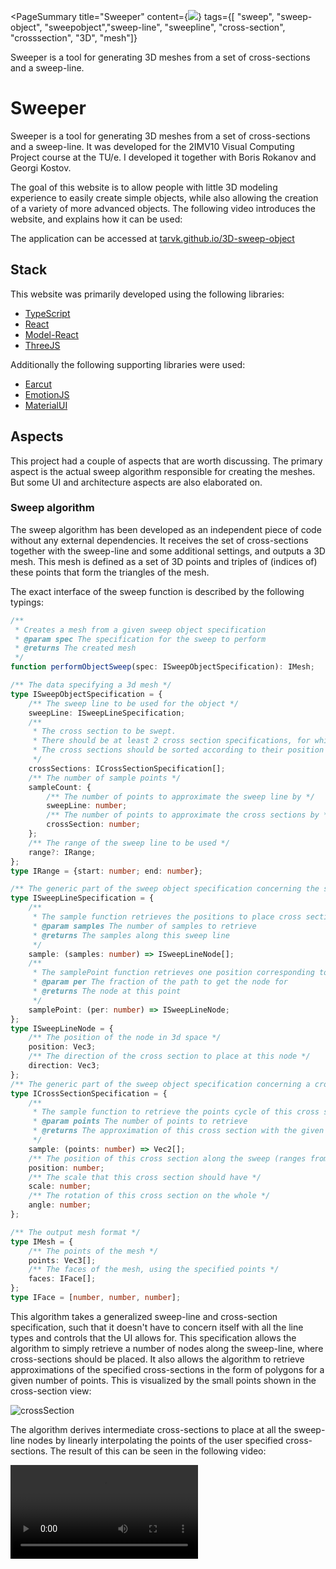 <PageSummary 
    title="Sweeper"
    content={<img src="~/banner.png"/>}
    tags={[ "sweep", "sweep-object", "sweepobject","sweep-line", "sweepline", "cross-section", "crosssection", "3D", "mesh"]}
>

Sweeper is a tool for generating 3D meshes from a set of cross-sections and a sweep-line.

</PageSummary>

# Sweeper

Sweeper is a tool for generating 3D meshes from a set of cross-sections and a sweep-line. It was developed for the 2IMV10 Visual Computing Project course at the TU/e. I developed it together with Boris Rokanov and Georgi Kostov.

The goal of this website is to allow people with little 3D modeling experience to easily create simple objects, while also allowing the creation of a variety of more advanced objects.
The following video introduces the website, and explains how it can be used:

<YTPlayer video="15veuH4wk1k" aspectRatio="auto" />

The application can be accessed at [tarvk.github.io/3D-sweep-object](https://tarvk.github.io/3D-sweep-object/build/)

## Stack

This website was primarily developed using the following libraries:

-   [TypeScript](https://www.typescriptlang.org/)
-   [React](https://reactjs.org/)
-   [Model-React](https://tarvk.github.io/model-react/examples/build/)
-   [ThreeJS](https://threejs.org/)

Additionally the following supporting libraries were used:

-   [Earcut](https://github.com/mapbox/earcut)
-   [EmotionJS](https://emotion.sh/docs/introduction)
-   [MaterialUI](https://mui.com/)

## Aspects

This project had a couple of aspects that are worth discussing. The primary aspect is the actual sweep algorithm responsible for creating the meshes. But some UI and architecture aspects are also elaborated on.

### Sweep algorithm

The sweep algorithm has been developed as an independent piece of code without any external dependencies. It receives the set of cross-sections together with the sweep-line and some additional settings, and outputs a 3D mesh. This mesh is defined as a set of 3D points and triples of (indices of) these points that form the triangles of the mesh.

The exact interface of the sweep function is described by the following typings:

```ts title=performObjectSweepInterface.ts spoiler=true
/**
 * Creates a mesh from a given sweep object specification
 * @param spec The specification for the sweep to perform
 * @returns The created mesh
 */
function performObjectSweep(spec: ISweepObjectSpecification): IMesh;

/** The data specifying a 3d mesh */
type ISweepObjectSpecification = {
    /** The sweep line to be used for the object */
    sweepLine: ISweepLineSpecification;
    /**
     * The cross section to be swept.
     * There should be at least 2 cross section specifications, for which the first should have position 0 and the last position 1.
     * The cross sections should be sorted according to their position value.
     */
    crossSections: ICrossSectionSpecification[];
    /** The number of sample points */
    sampleCount: {
        /** The number of points to approximate the sweep line by */
        sweepLine: number;
        /** The number of points to approximate the cross sections by */
        crossSection: number;
    };
    /** The range of the sweep line to be used */
    range?: IRange;
};
type IRange = {start: number; end: number};

/** The generic part of the sweep object specification concerning the sweep line */
type ISweepLineSpecification = {
    /**
     * The sample function retrieves the positions to place cross sections at
     * @param samples The number of samples to retrieve
     * @returns The samples along this sweep line
     */
    sample: (samples: number) => ISweepLineNode[];
    /**
     * The samplePoint function retrieves one position corresponding to the given fraction between 0 and 1
     * @param per The fraction of the path to get the node for
     * @returns The node at this point
     */
    samplePoint: (per: number) => ISweepLineNode;
};
type ISweepLineNode = {
    /** The position of the node in 3d space */
    position: Vec3;
    /** The direction of the cross section to place at this node */
    direction: Vec3;
};
/** The generic part of the sweep object specification concerning a cross section */
type ICrossSectionSpecification = {
    /**
     * The sample function to retrieve the points cycle of this cross section for a given number of points
     * @param points The number of points to retrieve
     * @returns The approximation of this cross section with the given number of points
     */
    sample: (points: number) => Vec2[];
    /** The position of this cross section along the sweep (ranges from [0, 1]) */
    position: number;
    /** The scale that this cross section should have */
    scale: number;
    /** The rotation of this cross section on the whole */
    angle: number;
};

/** The output mesh format */
type IMesh = {
    /** The points of the mesh */
    points: Vec3[];
    /** The faces of the mesh, using the specified points */
    faces: IFace[];
};
type IFace = [number, number, number];
```

This algorithm takes a generalized sweep-line and cross-section specification, such that it doesn't have to concern itself with all the line types and controls that the UI allows for.
This specification allows the algorithm to simply retrieve a number of nodes along the sweep-line, where cross-sections should be placed. It also allows the algorithm to retrieve approximations of the specified cross-sections in the form of polygons for a given number of points. This is visualized by the small points shown in the cross-section view:

![crossSection](~/crossSectionDots.png)

The algorithm derives intermediate cross-sections to place at all the sweep-line nodes by linearly interpolating the points of the user specified cross-sections. The result of this can be seen in the following video:

<Video src="~/crossSectionMorph.mp4" />

The 3D shape is generated by placing the cross-sections in 3D space by translating and rotating the cross-sections. After all the cross-sections are placed, the points of every 2 consequtive cross-sections are connected into triangles of the mesh to form the walls. The first and last cross-sections are triangulated to form the first caps of this shape.

To place the 2D cross-sections in 3D space, a 3D representation of the cross-sections is created with all points having a z-axis value of 0. [Homogeneous coordinates](https://www.tomdalling.com/blog/modern-opengl/explaining-homogenous-coordinates-and-projective-geometry/) are used, such that both the rotation and translation of the entire cross-section can be expressed using a 4x4 matrix. The main challenge of this process is to ensure rotational consistency. The sweep-line only specifies what direction the normal-vector of the cross-section should point at, but this leaves the rotation of the cross-section along this normal vector unconstrained. The initial implementation of the algorithm didn't take this into consideration, which resulted in unexpected jumps in rotation. The final implementation takes the rotation matrix `RM` and normal direction `d` of the previous cross-section and given a new direction `dn` calculates a new rotation matrix `RRM` that multiplied with the previous matrix points in the new direction.

$$
\begin{aligned}
\vec{a} &= \vec{d} \times \vec{dn}\\
\theta &= \cos^{-1}(\vec{d} \cdot \vec{dn})\\
RRM &= Rotate(\vec{a}, \theta)\\
\end{aligned}
$$

`Rotate` produces a rotation matrix that rotates by the given angle counterclockwise along the given axis. Using `RRM` we can calculate the rotation matrix for the new cross-section, and update the previous direction `d`:

$$
\begin{aligned}
\vec{d} &:= \vec{dn}\\
RM &:= RRM \times RM
\end{aligned}
$$

This implementation minimizes the rotation between consequtive cross-sections along the unconstrained axis. The difference between our first implementation on the left and the final implementation on the right can be seen in the following image:
![temporal consistency](~/rotationFix.png)

The implementation of this matrix rotation can be found in [transformRotationMatrix.ts](https://github.com/TarVK/3D-sweep-object/blob/595819db9c23aa402ff360587c8101360a2eb6f0/src/sweepOperation/core/transformRotationMatrix.ts#L13).
The main entry point of the whole sweep algorithm can be found in [createSweepObject.ts](https://github.com/TarVK/3D-sweep-object/blob/main/src/sweepOperation/createSweepObject.ts)

### UI design

One of the challenges of this project was to keep the UI clean and simple while still keeping it powerful enough to create numerous shapes. We additionally had to make sure that this simplicity does not ruin usability, since advanced features may be harder to get familiar with, but often make software easier/quicker to use in the long run.

![Screenshot](~/screenshot.png)

To keep the UI simple while still allowing to get immediate feedback on changes, we decided to split the page into two sections:

-   The sweep-line view (left)
-   The cross-section view (right)

This sweep-line view doubles as the output view, allowing the users to instantly see how their changes affect the final mesh.

We also carefully thought about the camera movement in this view, since this is crytical for intuitive and convenient interactions in 3D. We placed a "view cube" in the top right, which allows for easy orientation, and even allows the user to snap into an exact direction by clicking a face. The user can also switch to an [orthographic perspective](https://docs.blender.org/manual/en/latest/editors/3dview/navigate/projections.html) which ensures that things keep the same size independent of their distance from the camera. This can help a lot when trying to aligning points.

### State management

One important goal of the project was to show the user a live view of the final sweep object, such that any change is immediately reflected in the mesh. To achieve this, a data model of the sweep object specification was made. This model uses my own state management library [Model-React](https://github.com/TarVK/model-react#readme). This allows both the sweep-line view and the cross-section view to subscribe to changes in the model such that they can instantly rerender when needed.
The mesh itself is also defined in terms of the specification, such that it's instantly recalculated when changes occur.

Keeping this model separate from the views keeps this aspect of the code clean, such that we don't have messy dependencies between different components. Not using a global state model often results in messy prop passing, difficult state synchronization, and unnecessary complexity. My group members unfortunately weren't as familiar with my library as I was (which is to be expected), and some of the 3D graphics do have duplicated state as a result. In a couple of instances this indeed ended up causing bugs, due to to improper state synchronization.
Defining a data model also made it easy to write code for exporting the model to a plain JSON format. There is also some code to import this JSON format to a new model, which even performs checks on the format and creates user friendly error messages if the provided data does not adhere to the format.

## Examples

Below is a collection of images of objects generated by our application.

<ImageGrid
    images={["~/examples/objectTwist.png", "~/examples/objectSweepLine.png"]}
/>
<ImageGrid
    images={["~/examples/objectMorph.png", "~/examples/objectSphere.png"]}
/>
<ImageGrid
    images={[
        "~/examples/objectAdvanced1.png",
        "~/examples/objectAdvanced2.png",
    ]}
/>
